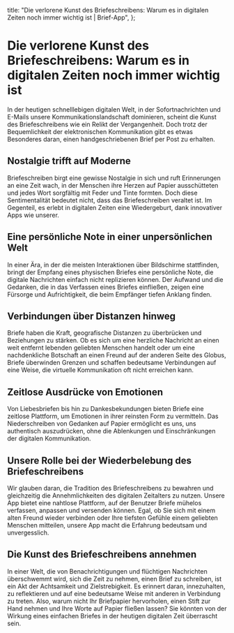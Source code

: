 
  title: "Die verlorene Kunst des Briefeschreibens: Warum es in digitalen Zeiten noch immer wichtig ist | Brief-App",
};

# Die verlorene Kunst des Briefeschreibens: Warum es in digitalen Zeiten noch immer wichtig ist

<MdxImage src="/blog/lost-art-letter-writing.jpg" alt="Die verlorene Kunst des Briefeschreibens: Warum es in digitalen Zeiten noch immer wichtig ist" width={800} height={700} />

In der heutigen schnelllebigen digitalen Welt, in der Sofortnachrichten und E-Mails unsere Kommunikationslandschaft dominieren, scheint die Kunst des Briefeschreibens wie ein Relikt der Vergangenheit. Doch trotz der Bequemlichkeit der elektronischen Kommunikation gibt es etwas Besonderes daran, einen handgeschriebenen Brief per Post zu erhalten.

## Nostalgie trifft auf Moderne

Briefeschreiben birgt eine gewisse Nostalgie in sich und ruft Erinnerungen an eine Zeit wach, in der Menschen ihre Herzen auf Papier ausschütteten und jedes Wort sorgfältig mit Feder und Tinte formten. Doch diese Sentimentalität bedeutet nicht, dass das Briefeschreiben veraltet ist. Im Gegenteil, es erlebt in digitalen Zeiten eine Wiedergeburt, dank innovativer Apps wie unserer.

## Eine persönliche Note in einer unpersönlichen Welt

In einer Ära, in der die meisten Interaktionen über Bildschirme stattfinden, bringt der Empfang eines physischen Briefes eine persönliche Note, die digitale Nachrichten einfach nicht replizieren können. Der Aufwand und die Gedanken, die in das Verfassen eines Briefes einfließen, zeigen eine Fürsorge und Aufrichtigkeit, die beim Empfänger tiefen Anklang finden.

## Verbindungen über Distanzen hinweg

Briefe haben die Kraft, geografische Distanzen zu überbrücken und Beziehungen zu stärken. Ob es sich um eine herzliche Nachricht an einen weit entfernt lebenden geliebten Menschen handelt oder um eine nachdenkliche Botschaft an einen Freund auf der anderen Seite des Globus, Briefe überwinden Grenzen und schaffen bedeutsame Verbindungen auf eine Weise, die virtuelle Kommunikation oft nicht erreichen kann.

## Zeitlose Ausdrücke von Emotionen

Von Liebesbriefen bis hin zu Dankesbekundungen bieten Briefe eine zeitlose Plattform, um Emotionen in ihrer reinsten Form zu vermitteln. Das Niederschreiben von Gedanken auf Papier ermöglicht es uns, uns authentisch auszudrücken, ohne die Ablenkungen und Einschränkungen der digitalen Kommunikation.

## Unsere Rolle bei der Wiederbelebung des Briefeschreibens

Wir glauben daran, die Tradition des Briefeschreibens zu bewahren und gleichzeitig die Annehmlichkeiten des digitalen Zeitalters zu nutzen. Unsere App bietet eine nahtlose Plattform, auf der Benutzer Briefe mühelos verfassen, anpassen und versenden können. Egal, ob Sie sich mit einem alten Freund wieder verbinden oder Ihre tiefsten Gefühle einem geliebten Menschen mitteilen, unsere App macht die Erfahrung bedeutsam und unvergesslich.

## Die Kunst des Briefeschreibens annehmen

In einer Welt, die von Benachrichtigungen und flüchtigen Nachrichten überschwemmt wird, sich die Zeit zu nehmen, einen Brief zu schreiben, ist ein Akt der Achtsamkeit und Zielstrebigkeit. Es erinnert daran, innezuhalten, zu reflektieren und auf eine bedeutsame Weise mit anderen in Verbindung zu treten. Also, warum nicht Ihr Briefpapier hervorholen, einen Stift zur Hand nehmen und Ihre Worte auf Papier fließen lassen? Sie könnten von der Wirkung eines einfachen Briefes in der heutigen digitalen Zeit überrascht sein.